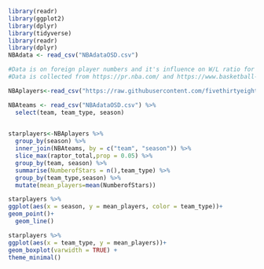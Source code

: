```{r}
library(readr)
library(ggplot2)
library(dplyr)
library(tidyverse)
library(readr)
library(dplyr)
NBAdata <- read_csv("NBAdataOSD.csv")

```

```{r}
#Data is on foreign player numbers and it's influence on W/L ratio for NBA teams.
#Data is collected from https://pr.nba.com/ and https://www.basketball-reference.com/. 
```

```{r,fig.alt="a graph showing correlation between number of foreign players in a team and their win and lose ratio categorized by their team type (offense or defense)"}
NBAplayers<-read_csv("https://raw.githubusercontent.com/fivethirtyeight/data/master/nba-raptor/modern_RAPTOR_by_team.csv")

NBAteams <- read_csv("NBAdataOSD.csv") %>%
  select(team, team_type, season)
  

starplayers<-NBAplayers %>% 
  group_by(season) %>% 
  inner_join(NBAteams, by = c("team", "season")) %>%
  slice_max(raptor_total,prop = 0.05) %>%
  group_by(team, season) %>%
  summarise(NumberofStars = n(),team_type) %>% 
  group_by(team_type,season) %>% 
  mutate(mean_players=mean(NumberofStars))

starplayers %>%
ggplot(aes(x = season, y = mean_players, color = team_type))+
geom_point()+
  geom_line()

starplayers %>%
ggplot(aes(x = team_type, y = mean_players))+
geom_boxplot(varwidth = TRUE) +
theme_minimal()

```
```
```





